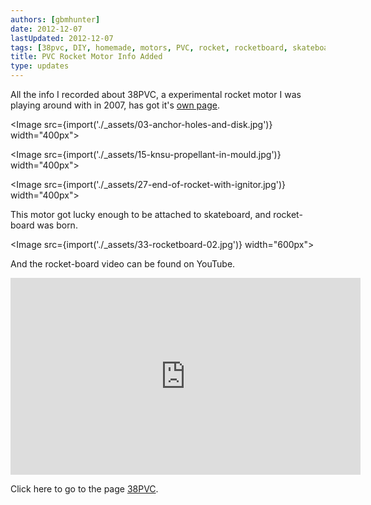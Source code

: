 ```yaml
---
authors: [gbmhunter]
date: 2012-12-07
lastUpdated: 2012-12-07
tags: [38pvc, DIY, homemade, motors, PVC, rocket, rocketboard, skateboard]
title: PVC Rocket Motor Info Added
type: updates
---
```


All the info I recorded about 38PVC, a experimental rocket motor I was playing around with in 2007, has got it's [own page](/pyrotechnics/rocketry/projects/38pvc).

<Image src={import('./_assets/03-anchor-holes-and-disk.jpg')} width="400px"></Image>

<Image src={import('./_assets/15-knsu-propellant-in-mould.jpg')} width="400px"></Image>

<Image src={import('./_assets/27-end-of-rocket-with-ignitor.jpg')} width="400px"></Image>

This motor got lucky enough to be attached to skateboard, and rocket-board was born.

<Image src={import('./_assets/33-rocketboard-02.jpg')} width="600px"></Image>

And the rocket-board video can be found on YouTube.

<iframe width="560" height="315" src="https://www.youtube.com/embed/SPJvFzGbNCA" frameborder="0" allow="accelerometer; autoplay; encrypted-media; gyroscope; picture-in-picture" allowfullscreen></iframe>

Click here to go to the page [38PVC](/pyrotechnics/rocketry/projects/38pvc).
